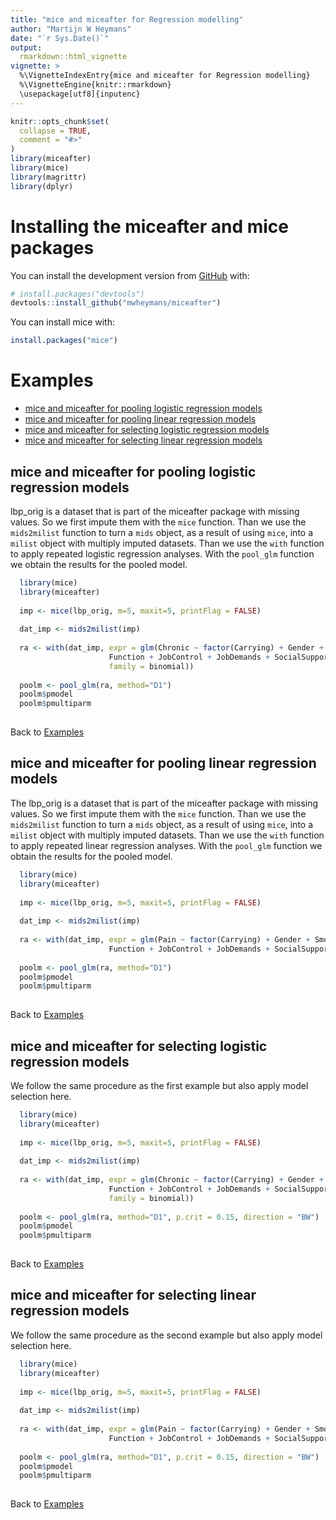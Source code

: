 ---
title: "mice and miceafter for Regression modelling"
author: "Martijn W Heymans"
date: "`r Sys.Date()`"
output:
  rmarkdown::html_vignette
vignette: >
  %\VignetteIndexEntry{mice and miceafter for Regression modelling}
  %\VignetteEngine{knitr::rmarkdown}
  \usepackage[utf8]{inputenc}
---

```{r setup, include = FALSE}
knitr::opts_chunk$set(
  collapse = TRUE,
  comment = "#>"
)
library(miceafter)
library(mice)
library(magrittr)
library(dplyr)
```

# Installing the miceafter and mice packages

You can install the development version from [GitHub](https://github.com/) with:

``` r
# install.packages("devtools")
devtools::install_github("mwheymans/miceafter")
```
You can install mice with:

``` r
install.packages("mice")

``` 
# Examples 

+ [mice and miceafter for pooling logistic regression models]
+ [mice and miceafter for pooling linear regression models]
+ [mice and miceafter for selecting logistic regression models]
+ [mice and miceafter for selecting linear regression models]

## mice and miceafter for pooling logistic regression models

lbp_orig is a dataset that is part of the miceafter package with missing values. So we first impute them with the `mice` function. Than we use the `mids2milist` function to turn a `mids` object, as a result of using `mice`, into a `milist` object with multiply imputed datasets. Than we use the `with` function to apply repeated logistic regression analyses. With the `pool_glm` function we obtain the results for the pooled model.

```{r}

  library(mice)
  library(miceafter)
  
  imp <- mice(lbp_orig, m=5, maxit=5, printFlag = FALSE) 
 
  dat_imp <- mids2milist(imp)
  
  ra <- with(dat_imp, expr = glm(Chronic ~ factor(Carrying) + Gender + Smoking + 
                      Function + JobControl + JobDemands + SocialSupport, 
                      family = binomial))
  
  poolm <- pool_glm(ra, method="D1")
  poolm$pmodel
  poolm$pmultiparm
 
```

Back to [Examples]

## mice and miceafter for pooling linear regression models

The lbp_orig is a dataset that is part of the miceafter package with missing values. So we first impute them with the `mice` function. Than we use the `mids2milist` function to turn a `mids` object, as a result of using `mice`, into a `milist` object with multiply imputed datasets. Than we use the `with` function to apply repeated linear regression analyses. With the `pool_glm` function we obtain the results for the pooled model.

```{r}

  library(mice)
  library(miceafter)
  
  imp <- mice(lbp_orig, m=5, maxit=5, printFlag = FALSE) 
 
  dat_imp <- mids2milist(imp)
  
  ra <- with(dat_imp, expr = glm(Pain ~ factor(Carrying) + Gender + Smoking + 
                      Function + JobControl + JobDemands + SocialSupport))
  
  poolm <- pool_glm(ra, method="D1")
  poolm$pmodel
  poolm$pmultiparm
 
```

Back to [Examples]

## mice and miceafter for selecting logistic regression models

We follow the same procedure as the first example but also apply model selection here.

```{r}

  library(mice)
  library(miceafter)
  
  imp <- mice(lbp_orig, m=5, maxit=5, printFlag = FALSE) 
 
  dat_imp <- mids2milist(imp)
  
  ra <- with(dat_imp, expr = glm(Chronic ~ factor(Carrying) + Gender + Smoking + 
                      Function + JobControl + JobDemands + SocialSupport, 
                      family = binomial))
  
  poolm <- pool_glm(ra, method="D1", p.crit = 0.15, direction = "BW")
  poolm$pmodel
  poolm$pmultiparm
 
```

Back to [Examples]

## mice and miceafter for selecting linear regression models

We follow the same procedure as the second example but also apply model selection here.

```{r}

  library(mice)
  library(miceafter)
  
  imp <- mice(lbp_orig, m=5, maxit=5, printFlag = FALSE) 
 
  dat_imp <- mids2milist(imp)
  
  ra <- with(dat_imp, expr = glm(Pain ~ factor(Carrying) + Gender + Smoking + 
                      Function + JobControl + JobDemands + SocialSupport))
  
  poolm <- pool_glm(ra, method="D1", p.crit = 0.15, direction = "BW")
  poolm$pmodel
  poolm$pmultiparm
  
```

Back to [Examples]
